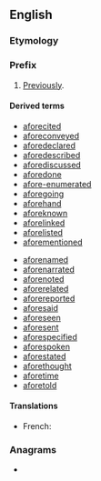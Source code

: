 {{also|afore|aforé|a-fore}}
==English==

===Etymology===
{{prefix|en|a|fore-}}

===Prefix===
{{en-prefix}}

# [[previously|Previously]].

====Derived terms====
{{rel-top|terms derived using the prefix afore-}}
* [[aforecited]]
* [[aforeconveyed]]
* [[aforedeclared]]
* [[aforedescribed]]
* [[aforediscussed]]
* [[aforedone]]
* [[afore-enumerated]]
* [[aforegoing]]
* [[aforehand]]
* [[aforeknown]]
* [[aforelinked]]
* [[aforelisted]]
* [[aforementioned]]
{{rel-mid}}
* [[aforenamed]]
* [[aforenarrated]]
* [[aforenoted]]
* [[aforerelated]]
* [[aforereported]]
* [[aforesaid]]
* [[aforeseen]]
* [[aforesent]]
* [[aforespecified]]
* [[aforespoken]]
* [[aforestated]]
* [[aforethought]]
* [[aforetime]]
* [[aforetold]]
{{rel-bottom}}

====Translations====
{{trans-top|}}
{{trans-mid}}
* French: {{t+|fr|sus-}}
{{trans-bottom}}

{{prefixsee|en}}

===Anagrams===
* {{anagrams|en|a=aefor|e-fora}}